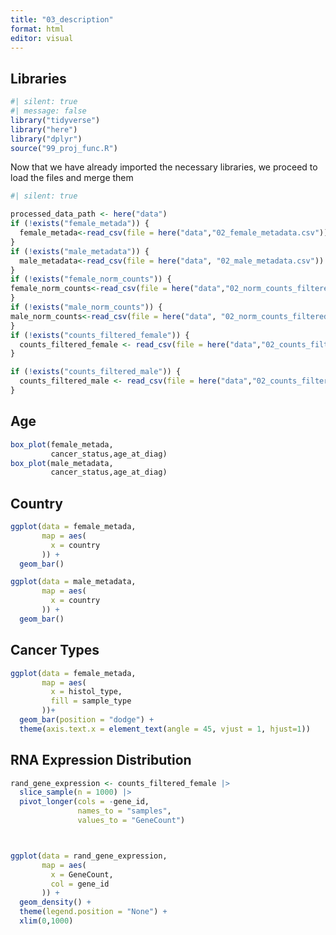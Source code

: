 ```yaml
---
title: "03_description"
format: html
editor: visual
---
```


## Libraries

```r
#| silent: true
#| message: false
library("tidyverse")
library("here")
library("dplyr")
source("99_proj_func.R")
```

Now that we have already imported the necessary libraries, we proceed to load the files and merge them

```r
#| silent: true

processed_data_path <- here("data")
if (!exists("female_metada")) {
  female_metada<-read_csv(file = here("data","02_female_metadata.csv"))
}
if (!exists("male_metadata")) {
  male_metadata<-read_csv(file = here("data", "02_male_metadata.csv"))
}
if (!exists("female_norm_counts")) {
female_norm_counts<-read_csv(file = here("data","02_norm_counts_filtered_female.csv"))
}
if (!exists("male_norm_counts")) {
male_norm_counts<-read_csv(file = here("data", "02_norm_counts_filtered_male.csv"))
}
if (!exists("counts_filtered_female")) {
  counts_filtered_female <- read_csv(file = here("data","02_counts_filtered_female.csv"))
}

if (!exists("counts_filtered_male")) {
  counts_filtered_male <- read_csv(file = here("data","02_counts_filtered_male.csv"))
}

```

## Age

```r
box_plot(female_metada,
         cancer_status,age_at_diag)
box_plot(male_metadata,
         cancer_status,age_at_diag)
```

## Country

```r
ggplot(data = female_metada,
       map = aes(
         x = country
       )) +
  geom_bar()
```

```r
ggplot(data = male_metadata,
       map = aes(
         x = country
       )) +
  geom_bar()
```

## Cancer Types

```r
ggplot(data = female_metada,
       map = aes(
         x = histol_type,
         fill = sample_type
       ))+
  geom_bar(position = "dodge") + 
  theme(axis.text.x = element_text(angle = 45, vjust = 1, hjust=1))
```

## RNA Expression Distribution

```r

rand_gene_expression <- counts_filtered_female |> 
  slice_sample(n = 1000) |> 
  pivot_longer(cols = -gene_id,
               names_to = "samples",
               values_to = "GeneCount")



ggplot(data = rand_gene_expression,
       map = aes(
         x = GeneCount,
         col = gene_id
       )) +
  geom_density() + 
  theme(legend.position = "None") +
  xlim(0,1000)
```
